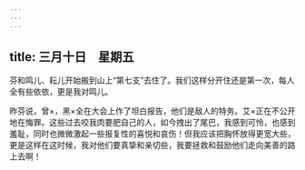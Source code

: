 ```yaml
---
---
---
```

title: 三月十日　星期五
---




芬和鸣儿、耘儿开始搬到山上“第七支”去住了。我们这样分开住还是第一次，每人全有些依依，更是我对鸣儿。

昨芬说，曾×，黑×全在大会上作了坦白报告，他们是敌人的特务。艾×正在不公开地在悔罪。这些过去咬我肉要肥自己的人，如今拽出了尾巴，我感到可怜，也感到羞耻，同时也微微激起一些报复性的喜悦和哀伤！但我应该把胸怀放得更宽大些，更是这样在这时候，我对他们要真挚和亲切些，我要拯救和鼓励他们走向美善的路上去啊！